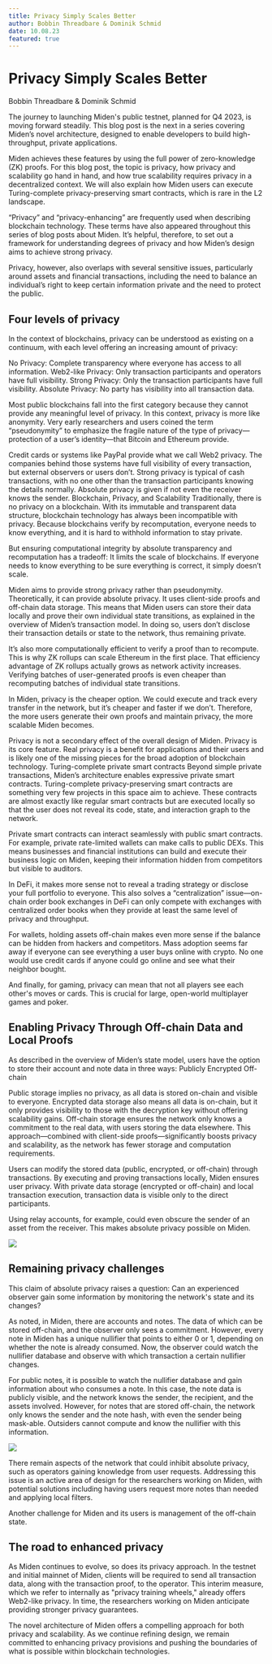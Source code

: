 ```yaml
---
title: Privacy Simply Scales Better
author: Bobbin Threadbare & Dominik Schmid
date: 10.08.23
featured: true
---
```



# Privacy Simply Scales Better

<span className="author">Bobbin Threadbare & Dominik Schmid</span>

The journey to launching Miden's public testnet, planned for Q4 2023, is moving forward steadily. This blog post is the next in a series covering Miden’s novel architecture, designed to enable developers to build high-throughput, private applications.

Miden achieves these features by using the full power of zero-knowledge (ZK) proofs. For this blog post, the topic is privacy, how privacy and scalability go hand in hand, and how true scalability requires privacy in a decentralized context. We will also explain how Miden users can execute Turing-complete privacy-preserving smart contracts, which is rare in the L2 landscape.

“Privacy” and “privacy-enhancing” are frequently used when describing blockchain technology. These terms have also appeared throughout this series of blog posts about Miden. It’s helpful, therefore, to set out a framework for understanding degrees of privacy and how Miden’s design aims to achieve strong privacy.

Privacy, however, also overlaps with several sensitive issues, particularly around assets and financial transactions, including the need to balance an individual’s right to keep certain information private and the need to protect the public.

## Four levels of privacy

In the context of blockchains, privacy can be understood as existing on a continuum, with each level offering an increasing amount of privacy:

No Privacy: Complete transparency where everyone has access to all information.
Web2-like Privacy: Only transaction participants and operators have full visibility.
Strong Privacy: Only the transaction participants have full visibility.
Absolute Privacy: No party has visibility into all transaction data.

Most public blockchains fall into the first category because they cannot provide any meaningful level of privacy. In this context, privacy is more like anonymity. Very early researchers and users coined the term “pseudonymity” to emphasize the fragile nature of the type of privacy—protection of a user’s identity—that Bitcoin and Ethereum provide.

Credit cards or systems like PayPal provide what we call Web2 privacy. The companies behind those systems have full visibility of every transaction, but external observers or users don’t. Strong privacy is typical of cash transactions, with no one other than the transaction participants knowing the details normally. Absolute privacy is given if not even the receiver knows the sender.
Blockchain, Privacy, and Scalability
Traditionally, there is no privacy on a blockchain. With its immutable and transparent data structure, blockchain technology has always been incompatible with privacy. Because blockchains verify by recomputation, everyone needs to know everything, and it is hard to withhold information to stay private.

But ensuring computational integrity by absolute transparency and recomputation has a tradeoff: It limits the scale of blockchains. If everyone needs to know everything to be sure everything is correct, it simply doesn’t scale.

Miden aims to provide strong privacy rather than pseudonymity. Theoretically, it can provide absolute privacy. It uses client-side proofs and off-chain data storage. This means that Miden users can store their data locally and prove their own individual state transitions, as explained in the overview of Miden’s transaction model. In doing so, users don’t disclose their transaction details or state to the network, thus remaining private.

It’s also more computationally efficient to verify a proof than to recompute. This is why ZK rollups can scale Ethereum in the first place. That efficiency advantage of ZK rollups actually grows as network activity increases. Verifying batches of user-generated proofs is even cheaper than recomputing batches of individual state transitions.

In Miden, privacy is the cheaper option. We could execute and track every transfer in the network, but it’s cheaper and faster if we don’t. Therefore, the more users generate their own proofs and maintain privacy, the more scalable Miden becomes.

Privacy is not a secondary effect of the overall design of Miden. Privacy is its core feature. Real privacy is a benefit for applications and their users and is likely one of the missing pieces for the broad adoption of blockchain technology.
Turing-complete private smart contracts
Beyond simple private transactions, Miden’s architecture enables expressive private smart contracts. Turing-complete privacy-preserving smart contracts are something very few projects in this space aim to achieve. These contracts are almost exactly like regular smart contracts but are executed locally so that the user does not reveal its code, state, and interaction graph to the network.

Private smart contracts can interact seamlessly with public smart contracts. For example, private rate-limited wallets can make calls to public DEXs. This means businesses and financial institutions can build and execute their business logic on Miden, keeping their information hidden from competitors but visible to auditors.

In DeFi, it makes more sense not to reveal a trading strategy or disclose your full portfolio to everyone. This also solves a “centralization” issue—on-chain order book exchanges in DeFi can only compete with exchanges with centralized order books when they provide at least the same level of privacy and throughput.

For wallets, holding assets off-chain makes even more sense if the balance can be hidden from hackers and competitors. Mass adoption seems far away if everyone can see everything a user buys online with crypto. No one would use credit cards if anyone could go online and see what their neighbor bought.

And finally, for gaming, privacy can mean that not all players see each other's moves or cards. This is crucial for large, open-world multiplayer games and poker.

## Enabling Privacy Through Off-chain Data and Local Proofs

As described in the overview of Miden’s state model, users have the option to store their account and note data in three ways:
Publicly
Encrypted
Off-chain

Public storage implies no privacy, as all data is stored on-chain and visible to everyone. Encrypted data storage also means all data is on-chain, but it only provides visibility to those with the decryption key without offering scalability gains. Off-chain storage ensures the network only knows a commitment to the real data, with users storing the data elsewhere. This approach—combined with client-side proofs—significantly boosts privacy and scalability, as the network has fewer storage and computation requirements.

Users can modify the stored data (public, encrypted, or off-chain) through transactions. By executing and proving transactions locally, Miden ensures user privacy. With private data storage (encrypted or off-chain) and local transaction execution, transaction data is visible only to the direct participants.

Using relay accounts, for example, could even obscure the sender of an asset from the receiver. This makes absolute privacy possible on Miden.

![](/images/Privacy1-Final.png)

## Remaining privacy challenges

This claim of absolute privacy raises a question: Can an experienced observer gain some information by monitoring the network's state and its changes?

As noted, in Miden, there are accounts and notes. The data of which can be stored off-chain, and the observer only sees a commitment. However, every note in Miden has a unique nullifier that points to either 0 or 1, depending on whether the note is already consumed. Now, the observer could watch the nullifier database and observe with which transaction a certain nullifier changes.

For public notes, it is possible to watch the nullifier database and gain information about who consumes a note. In this case, the note data is publicly visible, and the network knows the sender, the recipient, and the assets involved. However, for notes that are stored off-chain, the network only knows the sender and the note hash, with even the sender being mask-able. Outsiders cannot compute and know the nullifier with this information.

![](/images/Privacy2-Final.png)

There remain aspects of the network that could inhibit absolute privacy, such as operators gaining knowledge from user requests. Addressing this issue is an active area of design for the researchers working on Miden, with potential solutions including having users request more notes than needed and applying local filters.

Another challenge for Miden and its users is management of the off-chain state.

## The road to enhanced privacy

As Miden continues to evolve, so does its privacy approach. In the testnet and initial mainnet of Miden, clients will be required to send all transaction data, along with the transaction proof, to the operator. This interim measure, which we refer to internally as "privacy training wheels," already offers Web2-like privacy. In time, the researchers working on Miden anticipate providing stronger privacy guarantees.

The novel architecture of Miden offers a compelling approach for both privacy and scalability. As we continue refining design, we remain committed to enhancing privacy provisions and pushing the boundaries of what is possible within blockchain technologies.
